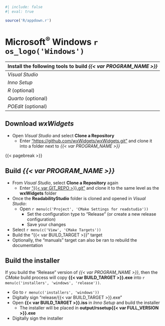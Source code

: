 ```r
#| include: false
#| eval: true

source('R/appdown.r')
```

# Microsoft^®^ Windows `r os_logo('Windows')`

| Install the following tools to build *{{< var PROGRAM_NAME >}}* |
| :-- |
| *Visual Studio* |
| *Inno Setup* |
| *R* (optional) |
| *Quarto* (optional) |
| *POEdit* (optional) |

## Download *wxWidgets* {-}

- Open *Visual Studio* and select **Clone a Repository**
  - Enter ["https://github.com/wxWidgets/wxWidgets.git"](https://github.com/wxWidgets/wxWidgets.git) and clone it into a folder next to *{{< var PROGRAM_NAME >}}*

{{< pagebreak >}}

## Build *{{< var PROGRAM_NAME >}}* {-}

- From *Visual Studio*, select **Clone a Repository** again
  - Enter ["{{< var GIT_REPO >}}.git"]({{< var GIT_REPO >}}.git) and clone it to the same level as the **wxWidgets** folder
- Once the **ReadabilityStudio** folder is cloned and opened in *Visual Studio*:
  - Open `r menu(c('Project', 'CMake Settings for readstudio'))`
    - Set the configuration type to "Release" (or create a new release configuration)
    - Save your changes
- Select `r menu(c('View', 'CMake Targets'))`
- Build the "{{< var BUILD_TARGET >}}" target
- Optionally, the "manuals" target can also be ran to rebuild the documentation

## Build the installer {-}

::: {.notesection data-latex=""}
If you build the "Release" version of *{{< var PROGRAM_NAME >}}*, then the *CMake* build process will copy **{{< var BUILD_TARGET >}}.exe** into `r menu(c('installers', 'windows', 'release'))`.
:::

- Go to `r menu(c('installers', 'windows'))`
- Digitally sign "release/{{< var BUILD_TARGET >}}.exe"
- Open **{{< var BUILD_TARGET >}}.iss** in *Inno Setup* and build the installer
  - The installer will be placed in **output/rssetup{{< var FULL_VERSION >}}.exe**
- Digitally sign the installer
